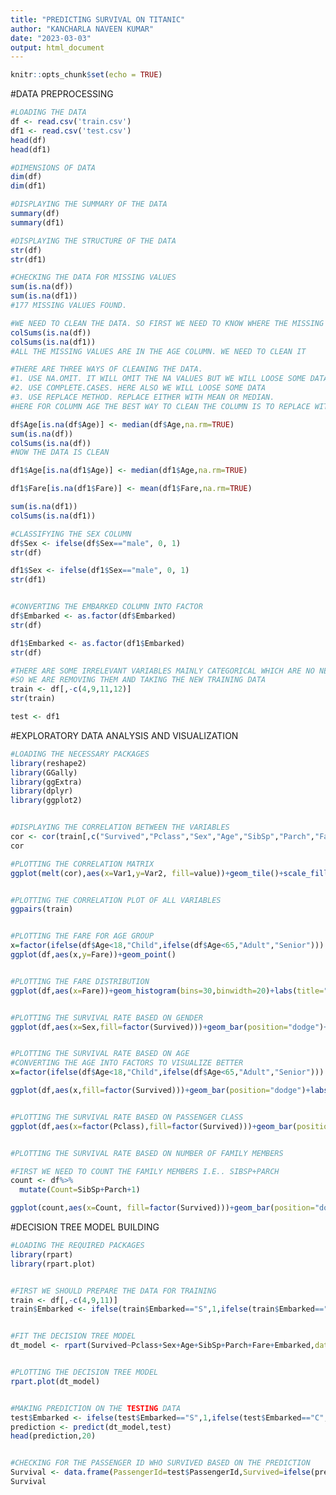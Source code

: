 ```yaml
---
title: "PREDICTING SURVIVAL ON TITANIC"
author: "KANCHARLA NAVEEN KUMAR"
date: "2023-03-03"
output: html_document
---
```


```r
knitr::opts_chunk$set(echo = TRUE)
```


#DATA PREPROCESSING


```r
#LOADING THE DATA
df <- read.csv('train.csv')
df1 <- read.csv('test.csv')
head(df)
head(df1)

#DIMENSIONS OF DATA
dim(df)
dim(df1)

#DISPLAYING THE SUMMARY OF THE DATA
summary(df)
summary(df1)

#DISPLAYING THE STRUCTURE OF THE DATA
str(df)
str(df1)

#CHECKING THE DATA FOR MISSING VALUES
sum(is.na(df))
sum(is.na(df1))
#177 MISSING VALUES FOUND.

#WE NEED TO CLEAN THE DATA. SO FIRST WE NEED TO KNOW WHERE THE MISSING VALUES ARE PRESENT
colSums(is.na(df))
colSums(is.na(df1))
#ALL THE MISSING VALUES ARE IN THE AGE COLUMN. WE NEED TO CLEAN IT

#THERE ARE THREE WAYS OF CLEANING THE DATA.
#1. USE NA.OMIT. IT WILL OMIT THE NA VALUES BUT WE WILL LOOSE SOME DATA
#2. USE COMPLETE.CASES. HERE ALSO WE WILL LOOSE SOME DATA
#3. USE REPLACE METHOD. REPLACE EITHER WITH MEAN OR MEDIAN.
#HERE FOR COLUMN AGE THE BEST WAY TO CLEAN THE COLUMN IS TO REPLACE WITH MEDIAN

df$Age[is.na(df$Age)] <- median(df$Age,na.rm=TRUE)
sum(is.na(df))
colSums(is.na(df))
#NOW THE DATA IS CLEAN

df1$Age[is.na(df1$Age)] <- median(df1$Age,na.rm=TRUE)

df1$Fare[is.na(df1$Fare)] <- mean(df1$Fare,na.rm=TRUE)

sum(is.na(df1))
colSums(is.na(df1))

#CLASSIFYING THE SEX COLUMN
df$Sex <- ifelse(df$Sex=="male", 0, 1)
str(df)

df1$Sex <- ifelse(df1$Sex=="male", 0, 1)
str(df1)


#CONVERTING THE EMBARKED COLUMN INTO FACTOR
df$Embarked <- as.factor(df$Embarked)
str(df)

df1$Embarked <- as.factor(df1$Embarked)
str(df)

#THERE ARE SOME IRRELEVANT VARIABLES MAINLY CATEGORICAL WHICH ARE NO NEED FOR TRAINING.
#SO WE ARE REMOVING THEM AND TAKING THE NEW TRAINING DATA
train <- df[,-c(4,9,11,12)]
str(train)

test <- df1

```


#EXPLORATORY DATA ANALYSIS AND VISUALIZATION


```r
#LOADING THE NECESSARY PACKAGES
library(reshape2)
library(GGally)
library(ggExtra)
library(dplyr)
library(ggplot2)


#DISPLAYING THE CORRELATION BETWEEN THE VARIABLES
cor <- cor(train[,c("Survived","Pclass","Sex","Age","SibSp","Parch","Fare")])
cor

#PLOTTING THE CORRELATION MATRIX
ggplot(melt(cor),aes(x=Var1,y=Var2, fill=value))+geom_tile()+scale_fill_gradient(low="white",high="red")+ theme(axis.text.x=element_text(angle=90,hjust=1))+labs(title="CORRELATION MATRIX")


#PLOTTING THE CORRELATION PLOT OF ALL VARIABLES
ggpairs(train)


#PLOTTING THE FARE FOR AGE GROUP
x=factor(ifelse(df$Age<18,"Child",ifelse(df$Age<65,"Adult","Senior")))
ggplot(df,aes(x,y=Fare))+geom_point()


#PLOTTING THE FARE DISTRIBUTION
ggplot(df,aes(x=Fare))+geom_histogram(bins=30,binwidth=20)+labs(title="Distribution of Fare",x="Fare",y="Count")


#PLOTTING THE SURVIVAL RATE BASED ON GENDER
ggplot(df,aes(x=Sex,fill=factor(Survived)))+geom_bar(position="dodge")+labs(title="Survival Rate based on Gender",x="Gender",y="Count",fill ="Survived")


#PLOTTING THE SURVIVAL RATE BASED ON AGE
#CONVERTING THE AGE INTO FACTORS TO VISUALIZE BETTER
x=factor(ifelse(df$Age<18,"Child",ifelse(df$Age<65,"Adult","Senior")))

ggplot(df,aes(x,fill=factor(Survived)))+geom_bar(position="dodge")+labs(title="Survival Rate based on Age",x="Age",y="Count",fill="Survived")


#PLOTTING THE SURVIVAL RATE BASED ON PASSENGER CLASS
ggplot(df,aes(x=factor(Pclass),fill=factor(Survived)))+geom_bar(position="dodge")+labs(title="Survival Rate based on Passenger Class",x="Pclass",y="Count",fill="Survived")


#PLOTTING THE SURVIVAL RATE BASED ON NUMBER OF FAMILY MEMBERS

#FIRST WE NEED TO COUNT THE FAMILY MEMBERS I.E.. SIBSP+PARCH
count <- df%>% 
  mutate(Count=SibSp+Parch+1)

ggplot(count,aes(x=Count, fill=factor(Survived)))+geom_bar(position="dodge")+labs(title="Survival Rate based on Family Size",x="Family Size",y="Count",fill="Survived")


```


#DECISION TREE MODEL BUILDING


```r
#LOADING THE REQUIRED PACKAGES
library(rpart)
library(rpart.plot)


#FIRST WE SHOULD PREPARE THE DATA FOR TRAINING
train <- df[,-c(4,9,11)]
train$Embarked <- ifelse(train$Embarked=="S",1,ifelse(train$Embarked=="C",2,3))


#FIT THE DECISION TREE MODEL
dt_model <- rpart(Survived~Pclass+Sex+Age+SibSp+Parch+Fare+Embarked,data=train,method="anova")


#PLOTTING THE DECISION TREE MODEL
rpart.plot(dt_model)


#MAKING PREDICTION ON THE TESTING DATA
test$Embarked <- ifelse(test$Embarked=="S",1,ifelse(test$Embarked=="C",2,3))
prediction <- predict(dt_model,test)
head(prediction,20)


#CHECKING FOR THE PASSENGER ID WHO SURVIVED BASED ON THE PREDICTION
Survival <- data.frame(PassengerId=test$PassengerId,Survived=ifelse(prediction> 0.5,1,0))
Survival



```

